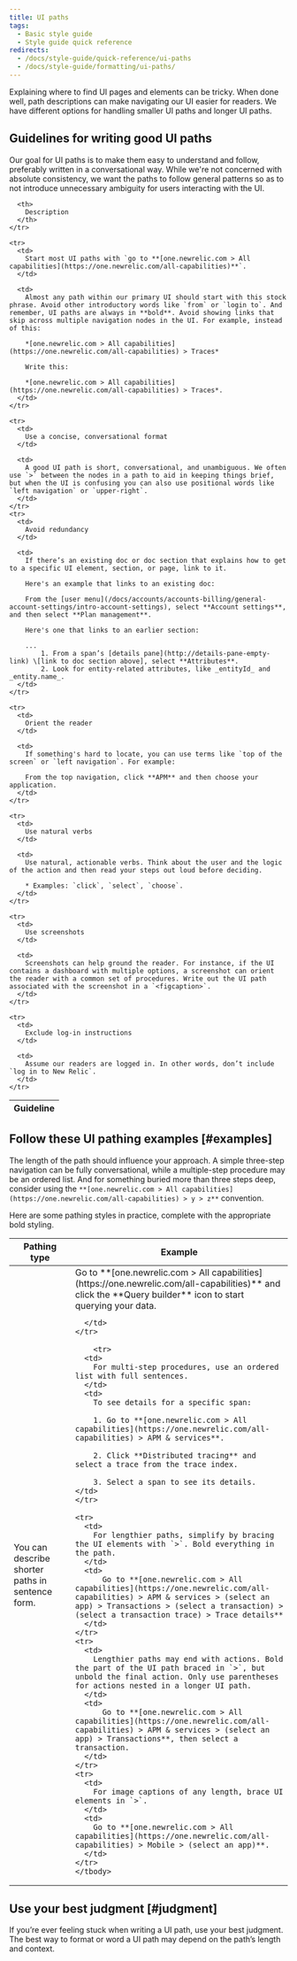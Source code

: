 ```yaml
---
title: UI paths
tags:
  - Basic style guide
  - Style guide quick reference
redirects:
  - /docs/style-guide/quick-reference/ui-paths
  - /docs/style-guide/formatting/ui-paths/
---
```


Explaining where to find UI pages and elements can be tricky. When done well, path descriptions can make navigating our UI easier for readers. We have different options for handling smaller UI paths and longer UI paths.  

## Guidelines for writing good UI paths

Our goal for UI paths is to make them easy to understand and follow, preferably written in a conversational way. While we're not concerned with absolute consistency, we want the paths to follow general patterns so as to not introduce unnecessary ambiguity for users interacting with the UI. 

<table>
  <thead>
    <tr>
      <th style={{ width: "200px" }}>
        Guideline
      </th>

      <th>
        Description
      </th>
    </tr>
  </thead>

  <tbody>

    <tr>
      <td>
        Start most UI paths with `go to **[one.newrelic.com > All capabilities](https://one.newrelic.com/all-capabilities)**`. 
      </td>

      <td>
        Almost any path within our primary UI should start with this stock phrase. Avoid other introductory words like `from` or `login to`. And remember, UI paths are always in **bold**. Avoid showing links that skip across multiple navigation nodes in the UI. For example, instead of this:

        *[one.newrelic.com > All capabilities](https://one.newrelic.com/all-capabilities) > Traces*

        Write this:

        *[one.newrelic.com > All capabilities](https://one.newrelic.com/all-capabilities) > Traces*.
      </td>
    </tr>

    <tr>
      <td>
        Use a concise, conversational format
      </td>

      <td>
        A good UI path is short, conversational, and unambiguous. We often use `>` between the nodes in a path to aid in keeping things brief, but when the UI is confusing you can also use positional words like `left navigation` or `upper-right`. 
      </td>
    </tr>
    <tr>
      <td>
        Avoid redundancy
      </td>

      <td>
        If there’s an existing doc or doc section that explains how to get to a specific UI element, section, or page, link to it.

        Here's an example that links to an existing doc:

        From the [user menu](/docs/accounts/accounts-billing/general-account-settings/intro-account-settings), select **Account settings**, and then select **Plan management**.

        Here's one that links to an earlier section:

        ...
            1. From a span’s [details pane](http://details-pane-empty-link) \[link to doc section above], select **Attributes**.
            2. Look for entity-related attributes, like _entityId_ and _entity.name_.
      </td>
    </tr>

    <tr>
      <td>
        Orient the reader
      </td>

      <td>
        If something's hard to locate, you can use terms like `top of the screen` or `left navigation`. For example:

        From the top navigation, click **APM** and then choose your application.
      </td>
    </tr>

    <tr>
      <td>
        Use natural verbs
      </td>

      <td>
        Use natural, actionable verbs. Think about the user and the logic of the action and then read your steps out loud before deciding.

        * Examples: `click`, `select`, `choose`.
      </td>
    </tr>

    <tr>
      <td>
        Use screenshots
      </td>

      <td>
        Screenshots can help ground the reader. For instance, if the UI contains a dashboard with multiple options, a screenshot can orient the reader with a common set of procedures. Write out the UI path associated with the screenshot in a `<figcaption>`. 
      </td>
    </tr>

    <tr>
      <td>
        Exclude log-in instructions
      </td>

      <td>
        Assume our readers are logged in. In other words, don’t include `log in to New Relic`.
      </td>
    </tr>
  </tbody>
</table>

## Follow these UI pathing examples [#examples]

The length of the path should influence your approach. A simple three-step navigation can be fully conversational, while a multiple-step procedure may be an ordered list. And for something buried more than three steps deep, consider using the `**[one.newrelic.com > All capabilities](https://one.newrelic.com/all-capabilities) > y > z**` convention.

Here are some pathing styles in practice, complete with the appropriate bold styling. 

<table>
  <thead>
    <tr>
      <th style={{ width: "400px" }}>
        Pathing type
      </th>
      <th>
        Example
      </th>
    </tr>
  </thead>
    <tbody>
    <tr>
      <td>
        You can describe shorter paths in sentence form. 
      </td>
      <td>
        Go to **[one.newrelic.com > All capabilities](https://one.newrelic.com/all-capabilities)** and click the **Query builder** icon to start querying your data.

      </td>
    </tr>

        <tr>
      <td>
        For multi-step procedures, use an ordered list with full sentences.
      </td>
      <td>
        To see details for a specific span:

        1. Go to **[one.newrelic.com > All capabilities](https://one.newrelic.com/all-capabilities) > APM & services**.

        2. Click **Distributed tracing** and select a trace from the trace index.

        3. Select a span to see its details.      
    </td>
    </tr>

    <tr>
      <td>
        For lengthier paths, simplify by bracing the UI elements with `>`. Bold everything in the path.
      </td>
      <td>
          Go to **[one.newrelic.com > All capabilities](https://one.newrelic.com/all-capabilities) > APM & services > (select an app) > Transactions > (select a transaction) > (select a transaction trace) > Trace details**
      </td>
    </tr>
    <tr>
      <td>
        Lengthier paths may end with actions. Bold the part of the UI path braced in `>`, but unbold the final action. Only use parentheses for actions nested in a longer UI path. 
      </td>
      <td>
          Go to **[one.newrelic.com > All capabilities](https://one.newrelic.com/all-capabilities) > APM & services > (select an app) > Transactions**, then select a transaction. 
      </td>
    </tr>
    <tr>
      <td>
        For image captions of any length, brace UI elements in `>`.
      </td>
      <td>
        Go to **[one.newrelic.com > All capabilities](https://one.newrelic.com/all-capabilities) > Mobile > (select an app)**.      
      </td>
    </tr>
    </tbody>
</table>

## Use your best judgment [#judgment]

If you’re ever feeling stuck when writing a UI path, use your best judgment. The best way to format or word a UI path may depend on the path’s length and context.
